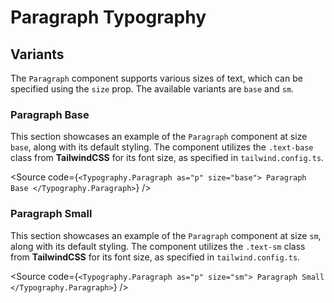
<Meta of={ParagraphStories} />

# Paragraph Typography

## Variants

The `Paragraph` component supports various sizes of text, which can be specified using the `size` prop. The available variants are `base` and `sm`.

### Paragraph Base

This section showcases an example of the `Paragraph` component at size `base`, along with its default styling. The component utilizes the `.text-base` class from **TailwindCSS** for its font size, as specified in `tailwind.config.ts`.

<Canvas of={ParagraphStories.Base} />

<Source
  code={`
<Typography.Paragraph as="p" size="base">
  Paragraph Base
</Typography.Paragraph>
`}
/>

### Paragraph Small

This section showcases an example of the `Paragraph` component at size `sm`, along with its default styling. The component utilizes the `.text-sm` class from **TailwindCSS** for its font size, as specified in `tailwind.config.ts`.

<Canvas of={ParagraphStories.Small} />

<Source
  code={`
<Typography.Paragraph as="p" size="sm">
  Paragraph Small
</Typography.Paragraph>
`}
/>
